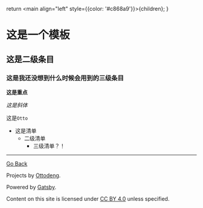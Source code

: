   return <main align="left" style={{color: '#c868a9'}}>{children}</main>;
}


<title>SAMPLE</title>

# 这是一个模板

## 这是二级条目

### 这是我还没想到什么时候会用到的三级条目

**这是重点**

*这是斜体*

这是`Otto`

- 这是清单
  - 二级清单
    - 三级清单？！

------

[Go Back](../)

Projects by [Ottodeng](https://ottoqwq.me).

Powered by [Gatsby](https://www.gatsbyjs.com).

Content on this site is licensed under [CC BY 4.0](https://creativecommons.org/licenses/by/4.0/)  unless specified.
